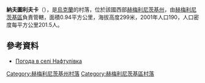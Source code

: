 {{coord|49|18|26|N|26|40|32|E|scale:100000|display=title}}

'''納夫圖利夫卡'''（{{lang-uk|Нафтулівка}}），是[[烏克蘭|烏克蘭]]的村落，位於該國西部[[赫梅利尼茨基州|赫梅利尼茨基州]]，由[[赫梅利尼茨基區|赫梅利尼茨基區]]負責管轄，面積0.94平方公里，海拔高度299米，2001年人口190，人口密度每平方公里201.5人。

==參考資料==
* [http://weather.in.ua/ua/hmel'nickaja/16669 Погода в селі Нафтулівка] {{Wayback|url=http://weather.in.ua/ua/hmel%27nickaja/16669 |date=20111220115800 }}

{{DEFAULTSORT:Нафтулівка}}
[[Category:赫梅利尼茨基州村落|Category:赫梅利尼茨基州村落]]
[[Category:赫梅利尼茨基區村落|Category:赫梅利尼茨基區村落]]


{{Khmelnytskyi-geo-stub}}